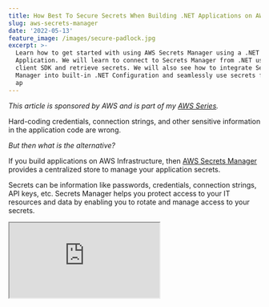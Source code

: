 ```yaml
---
title: How Best To Secure Secrets When Building .NET Applications on AWS
slug: aws-secrets-manager
date: '2022-05-13'
feature_image: /images/secure-padlock.jpg
excerpt: >-
  Learn how to get started with using AWS Secrets Manager using a .NET
  Application. We will learn to connect to Secrets Manager from .NET using the
  client SDK and retrieve secrets. We will also see how to integrate Secrets
  Manager into built-in .NET Configuration and seamlessly use secrets from our
  ap
---
```

_This article is sponsored by AWS and is part of my [AWS Series](/tag/aws/)._

Hard-coding credentials, connection strings, and other sensitive information in the application code are wrong.

_But then what is the alternative?_

If you build applications on AWS Infrastructure, then [AWS Secrets Manager](https://aws.amazon.com/secrets-manager/) provides a centralized store to manage your application secrets.

Secrets can be information like passwords, credentials, connection strings, API keys, etc. Secrets Manager helps you protect access to your IT resources and data by enabling you to rotate and manage access to your secrets.

<iframe src="https://www.youtube.com/embed/wIuP2RKy4z4" />

In this article, let’s learn how to use AWS Secrets Manager using a .NET Application. We will learn to connect to Secrets Manager from .NET using the client SDK and retrieve secrets. We will also see how to integrate Secrets Manager to built-in .NET Configuration and seamlessly use secrets from our application code and keep the Secrets up to date.

## Basic Concepts

Below are the terms that you will come across when working with Secret Manager

-   **Secret** → Contains the secret information, the value, and associated metadata. Metadata includes ARN, name of the Secret, description, tags, encryption key details, and key rotation policies.
-   **Rotation** → Process of periodically updating the Secret value to make it more secure
-   **Version** → Any time a secret value is updated (Rotation), it creates a new version, making it easier to keep track of changes.

## Creating a Secret

There are different ways to create a secret, the most straightforward being from the AWS Console. Under the Secrets Manager, you can create a new Secret by specifying the type, value, name, and other optional information.

![Create a new secret from AWS Secrets Manager in console](/images/aws-secrets-manager-new-secret.jpg)![New Secret meta information and name](/images/aws-secret-manage-new-secret-meta.jpg)

Secrets can also be created from build-deploy pipelines, using a script, or from application code. Depending on your application use-cases and scenario, you can choose one method that works for you.

## AWS Secrets Manager and .NET

For demo purposes, I am using the default ASP NET Web API application template generated using Visual Studio 2022 targeting .NET 6 framework. You can find the complete source code for this post [here](https://rahulpnath.visualstudio.com/YouTube%20Samples/_git/aws-secrets-manager).

To connect with AWS Secrets Manager from a .NET application, we need to install the [Amazon.SecretsManager](https://www.nuget.org/packages/AWSSDK.SecretsManager/) NuGet package. The package provides the `AmazonSecretsManagerClient` to connect to the Secrets Manager.

You can connect by passing the credentials explicitly or setting up the credentials for your environment.

<iframe src="https://www.youtube.com/embed/ukam37umkQc" />

The `GetSecretValueAsync` method takes in a request which requires the `SecretId`. The `SecretId` is the secret's name and must be unique within the current Secret Manager.

```csharp
private static async Task<int> GetCountFromAWSSecretsManager()
{
    var client = new AmazonSecretsManagerClient();
    var response = await client.GetSecretValueAsync(
        new GetSecretValueRequest()
        {
            SecretId = "MySecret",
        });
    var count = int.Parse(response.SecretString);
    return count;
}

```

### Versioning

Any time we update a Secret, it creates a new version. Secrets Manager automatically assigns labels for the current (`AWSCURRENT`) and previous (`AWSPREVIOUS`) secret versions.

By default getting a Secret retrieves the latest version, `AWSCURRENT`, of the Secret in the Secrets Manager.

However, you can also explicitly specify to retrieve a specific version label.

```csharp
var response = await client.GetSecretValueAsync(
    new GetSecretValueRequest()
    {
        SecretId = "MySecret",
        VersionStage = "AWSPREVIOUS"
    });

```

Creating Secrets using code also supports explicitly setting the `VersionId` of the Secret. The  Console UI does not support this when writing this article.

## Integrate Secrets Manager with .NET Configuration

When building .NET application, it’s common to have all application configuration values as part of the .NET configuration. The default source of configuration is the `appsettings.json` file. However, you should not be saving sensitive keys (Secrets) in the file or keep them as part of the source control.

AWS Secrets Manager can be configured as a configuration source in .NET. This enables to easily integrate with .NET application code and other patterns that come with .NET.

When defined in `appsettings.json` file, the configuration might look like something below. We have two configuration values - Count and ApiKey - used in the `WeatherForecastController`.

```json
"WeatherForecast": {
    "Count": 10,
    "ApiKey": ""
  },

```

### Options Pattern

Using Options Pattern, we can inject the configuration values into our controllers. The below code registers the `WeatherForecastOptions` and injects it into the controller using `IOptionsSnapshot`.

<iframe src="https://www.youtube.com/embed/SizJCLcjbOA" />
```csharp
builder.Services.AddOptions<WeatherForecastOptions>().BindConfiguration("WeatherForecast");

public class WeatherForecastOptions
{
    public int Count { get; set; }
    public string ApiKey {get; set; }
}

public WeatherForecastController(
            IOptionsSnapshot<WeatherForecastOptions> weatherOptions,
            ILogger<WeatherForecastController> logger)
        {}

```

Since the configuration is now bound to the .NET Configuration, its values can come from any of the registered sources - including appsetting.json, environment variables, [Secret Manager](https://www.youtube.com/watch?v=PkLLP2tcd28), etc.

### Local Development Environment

For the local development environment, where we don’t require connecting to AWS Secrets Manager, we can set up the application to use .NET Secret Manager.

<iframe src="https://www.youtube.com/embed/PkLLP2tcd28" />

> _.NET Secret Manager is only to be used in local development environments and not in a production environment._

```csharp
if (builder.Environment.IsDevelopment())
    builder.Configuration.AddUserSecrets<Program>();

```

With Secret Manager enabled, you can have the sensitive information stored in the `secrets.json` file, which lives outside the source code and repository.

### AWS Secrets Manager & .NET Configuration Provider

The [Kralizek.Extensions.Configuration.AWSSecretsManager](https://www.nuget.org/packages/Kralizek.Extensions.Configuration.AWSSecretsManager)  Nuget package provides a configuration provider for AWS Secrets Manager. The source code is available [here](https://github.com/Kralizek/AWSSecretsManagerConfigurationExtensions).

Registering Secrets Manager as a configuration source is easily done using the `AddSecretsManager` extension method. It's done in the `Program.cs` where the application initialization code lives.

```csharp
builder.Configuration.AddSecretsManager(configurator: ops => {
  / Replace __ tokens in the configuration key name
  opts.KeyGenerator = (secret, name) => name.Replace("__", ":");
});

```

The code above also specifies mapping Secret key names in the AWS Secrets Manager to .NET Configuration. The .NET config we defined earlier is hierarchical. The Count and ApiKey property live under WeatherForecast.

In .NET, the colon(:) is used to indicate hierarchies. However, AWS Secret Names must contain only alphanumeric characters and the characters /\_+=.@-.

So when we have to create hierarchical keys, we need to choose a different separator - double underscore (\_\_). So Count will be ‘WeatherForecast\_\_Count’ and ApiKey will be ‘WeatherForecast\_\_ApiKey’.

These keys need to be mapped back into the .NET Configuration so that it will override the appropriate configuration values. The `KeyGenerator` allows us to map an AWS Secret Key to a key in the .NET Configuration.

In the example here, since our separator is ‘\_\_’, we are replacing it to be ‘:’, so it maps correctly.

### Automatic Refresh

The AWS Secrets Manager acting as another source for configuration, will load all the Secrets at the application start and override the configurations.

However, once the application is up and running, any changes to the Secret value will not reflect in the application unless we restart the application.

To automatically refresh this, we can specify the `PollingInterval` property when configuring the AWS Secrets Manager as a configuration source.

```csharp
builder.Configuration.AddSecretsManager(configurator: ops => {
  / Replace __ tokens in the configuration key name
  opts.KeyGenerator = (secret, name) => name.Replace("__", ":");
  opts.PollingInterval = TimeSpan.FromMinutes(30);
});

```

In the above scenario, the application will automatically poll the AWS Secrets Manager every 30 minutes and update the value to the latest.

I hope this helps you to get started with AWS Secrets Manager and seamlessly use this from .NET Applications.

_Photo by James Sutton on [Unsplash](https://unsplash.com/photos/FqaybX9ZiOU?utm_source=unsplash&utm_medium=referral&utm_content=creditShareLink)_
